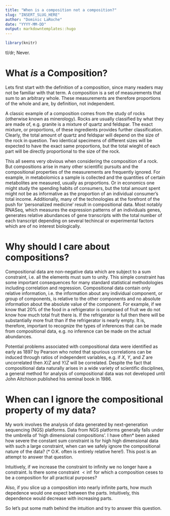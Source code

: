 ```yaml
---
title: "When is a composition not a composition?"
slug: "INSERT_SLUG_HERE"
author: "Dominic LaRoche"
date: "YYYY-MM-DD"
output: markdowntemplates::hugo
---
```


```r
library(knitr)


```


tl/dr; Never.


# What *is* a Composition?

Lets first start with the definition of a composition, since many readers may not be familiar with that term.  A composition is a set of measurements that sum to an arbitrary whole. These measurements are therefore proportions of the whole and are, by definition, not independent. 

A classic example of a composition comes from the study of rocks (otherwise known as minerology).  Rocks are usually classified by what they are made of, e.g. granite is a mixture of quartz and feldspar.  The exact mixture, or proportions, of these ingredients provides further classification.  Clearly, the total amount of quartz and feldspar will depend on the size of the rock in question.  Two identical specimens of different sizes will be expected to have the exact same proportions, but the total wieght of each part will be directly proportional to the size of the rock.

This all seems very obvious when considering the composition of a rock. But compositions arise in many other scientific pursuits and the compositional properties of the measurements are frequently ignored.  For example, in metabolomics a sample is collected and the quantities of certain metabolites are measured, usually as proportions.  Or in economics one might study the spending habits of consumers, but the total amount spent might not be as informative as the proportion of an individual consumer's total income.  Additionally, many of the technologies at the forefront of the push for 'personalized medicine' result in compositional data.  Most notably RNASeq, which measures the expression patterns of an individuals genes, generates relative abundances of gene transcripts with the total number of each transcript depending on several techincal or experimental factors which are of no interest biologically.

# Why should I care about compositions?

Compositional data are non-negative data which are subject to a sum constraint, i.e. all the elements must sum to unity.  This simple constraint has some important consequences for many standard statistical methodologies including correlation and regression.  Compositional data contain only relative information, i.e. the information about any individual component, or group of components, is relative to the other components and no absolute information about the absolute value of the component.  For example, if we know that 20\% of the food in a refrigerator is composed of fruit we do not know how much total fruit there is.  If the refrigerator is full then there will be substantially more fruit than if the refrigerator is nearly empty.  It is, therefore, important to recognize the types of inferences that can be made from compositional data, e.g. no inference can be made on the actual abundances.

Potential problems associated with compositional data were identified as early as 1897 by Pearson who noted that spurious correlations can be induced through ratios of independent variables, e.g. if $X$, $Y$, and $Z$ are uncorrelated then $X/Z$ and $Y/Z$ will be correlated. Despite the fact that compositional data naturally arises in a wide variety of scientific disciplines, a general method for analysis of compositional data was not developed until John Aitchison published his seminal book in 1986.

# When can I ignore the compositional property of my data?

My work involves the analysis of data generated by next-generation sequencing (NGS) platforms.  Data from NGS platforms generally falls under the umbrella of 'high dimensional compositions'.  I have often$*$ been asked how severe the constant sum constraint is for high high dimensional data with such a large constraint, when can we safely ignore the compositional nature of the data? ($*$ O.K. often is entirely relative here!).  This post is an attempt to answer that question.

Intuitively, if we increase the constraint to infinity we no longer have a constraint.  Is there some constraint $< \inf$ for which a composition ceses to be a composition for all practical purposes?

Also, if you slice up a composition into nearly infinite parts, how much depedence would one expect between the parts.  Intuitively, this dependence would decrease with increasing parts.

So let's put some math behind the intuition and try to answer this question.




